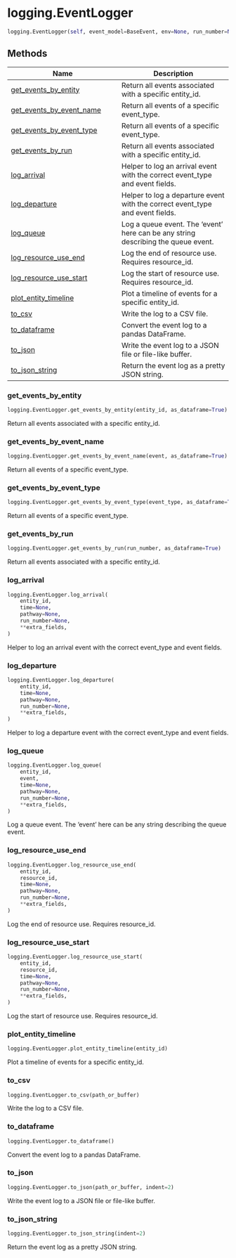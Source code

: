 # logging.EventLogger { #vidigi.logging.EventLogger }

```python
logging.EventLogger(self, event_model=BaseEvent, env=None, run_number=None)
```



## Methods

| Name | Description |
| --- | --- |
| [get_events_by_entity](#vidigi.logging.EventLogger.get_events_by_entity) | Return all events associated with a specific entity_id. |
| [get_events_by_event_name](#vidigi.logging.EventLogger.get_events_by_event_name) | Return all events of a specific event_type. |
| [get_events_by_event_type](#vidigi.logging.EventLogger.get_events_by_event_type) | Return all events of a specific event_type. |
| [get_events_by_run](#vidigi.logging.EventLogger.get_events_by_run) | Return all events associated with a specific entity_id. |
| [log_arrival](#vidigi.logging.EventLogger.log_arrival) | Helper to log an arrival event with the correct event_type and event fields. |
| [log_departure](#vidigi.logging.EventLogger.log_departure) | Helper to log a departure event with the correct event_type and event fields. |
| [log_queue](#vidigi.logging.EventLogger.log_queue) | Log a queue event. The 'event' here can be any string describing the queue event. |
| [log_resource_use_end](#vidigi.logging.EventLogger.log_resource_use_end) | Log the end of resource use. Requires resource_id. |
| [log_resource_use_start](#vidigi.logging.EventLogger.log_resource_use_start) | Log the start of resource use. Requires resource_id. |
| [plot_entity_timeline](#vidigi.logging.EventLogger.plot_entity_timeline) | Plot a timeline of events for a specific entity_id. |
| [to_csv](#vidigi.logging.EventLogger.to_csv) | Write the log to a CSV file. |
| [to_dataframe](#vidigi.logging.EventLogger.to_dataframe) | Convert the event log to a pandas DataFrame. |
| [to_json](#vidigi.logging.EventLogger.to_json) | Write the event log to a JSON file or file-like buffer. |
| [to_json_string](#vidigi.logging.EventLogger.to_json_string) | Return the event log as a pretty JSON string. |

### get_events_by_entity { #vidigi.logging.EventLogger.get_events_by_entity }

```python
logging.EventLogger.get_events_by_entity(entity_id, as_dataframe=True)
```

Return all events associated with a specific entity_id.

### get_events_by_event_name { #vidigi.logging.EventLogger.get_events_by_event_name }

```python
logging.EventLogger.get_events_by_event_name(event, as_dataframe=True)
```

Return all events of a specific event_type.

### get_events_by_event_type { #vidigi.logging.EventLogger.get_events_by_event_type }

```python
logging.EventLogger.get_events_by_event_type(event_type, as_dataframe=True)
```

Return all events of a specific event_type.

### get_events_by_run { #vidigi.logging.EventLogger.get_events_by_run }

```python
logging.EventLogger.get_events_by_run(run_number, as_dataframe=True)
```

Return all events associated with a specific entity_id.

### log_arrival { #vidigi.logging.EventLogger.log_arrival }

```python
logging.EventLogger.log_arrival(
    entity_id,
    time=None,
    pathway=None,
    run_number=None,
    **extra_fields,
)
```

Helper to log an arrival event with the correct event_type and event fields.

### log_departure { #vidigi.logging.EventLogger.log_departure }

```python
logging.EventLogger.log_departure(
    entity_id,
    time=None,
    pathway=None,
    run_number=None,
    **extra_fields,
)
```

Helper to log a departure event with the correct event_type and event fields.

### log_queue { #vidigi.logging.EventLogger.log_queue }

```python
logging.EventLogger.log_queue(
    entity_id,
    event,
    time=None,
    pathway=None,
    run_number=None,
    **extra_fields,
)
```

Log a queue event. The 'event' here can be any string describing the queue event.

### log_resource_use_end { #vidigi.logging.EventLogger.log_resource_use_end }

```python
logging.EventLogger.log_resource_use_end(
    entity_id,
    resource_id,
    time=None,
    pathway=None,
    run_number=None,
    **extra_fields,
)
```

Log the end of resource use. Requires resource_id.

### log_resource_use_start { #vidigi.logging.EventLogger.log_resource_use_start }

```python
logging.EventLogger.log_resource_use_start(
    entity_id,
    resource_id,
    time=None,
    pathway=None,
    run_number=None,
    **extra_fields,
)
```

Log the start of resource use. Requires resource_id.

### plot_entity_timeline { #vidigi.logging.EventLogger.plot_entity_timeline }

```python
logging.EventLogger.plot_entity_timeline(entity_id)
```

Plot a timeline of events for a specific entity_id.

### to_csv { #vidigi.logging.EventLogger.to_csv }

```python
logging.EventLogger.to_csv(path_or_buffer)
```

Write the log to a CSV file.

### to_dataframe { #vidigi.logging.EventLogger.to_dataframe }

```python
logging.EventLogger.to_dataframe()
```

Convert the event log to a pandas DataFrame.

### to_json { #vidigi.logging.EventLogger.to_json }

```python
logging.EventLogger.to_json(path_or_buffer, indent=2)
```

Write the event log to a JSON file or file-like buffer.

### to_json_string { #vidigi.logging.EventLogger.to_json_string }

```python
logging.EventLogger.to_json_string(indent=2)
```

Return the event log as a pretty JSON string.